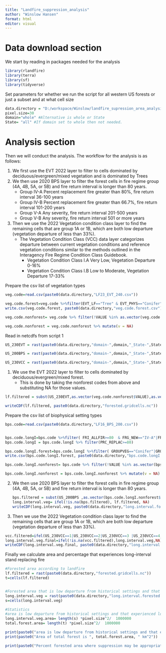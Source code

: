 ```yaml
---
title: "Landfire_suppression_analysis"
author: "Winslow Hansen"
format: html
editor: visual
---
```


## 

# Data download section

We start by reading in packages needed for the analysis

```r
library(rlandfire)
library(terra)
library(sf)
library(tidyverse)

```

Set parameters for whether we run the script for all western US forests or just a subset and at what cell size

```r
data.directory = "D:/workspace/Winslow/landfire_supression_area_analysis/data/"
pixel.size=30
domain="whole" #Alternative is whole or State
State= "all" #If domain set to whole then not needed.
```

# Analysis section

Then we will conduct the analysis. The workflow for the analysis is as follows:

1.  We first use the EVT 2022 layer to filter to cells dominated by deciduous/evergreen/mixed vegetation and is dominated by Trees
2.  We then use 2020 BPS layer to filter the forest cells in fire regime group (4A, 4B, 5A, or 5B) and fire return interval is longer than 80 years.
    -   Group IV-A Percent replacement fire greater than 80%, fire return interval 36-100 years
    -   Group IV-B Percent replacement fire greater than 66.7%, fire return interval 101-200 years
    -   Group V-A Any severity, fire return interval 201-500 years
    -   Group V-B Any severity, fire return interval 501 or more years
3.  Then we use the 2022 Vegetation condition class layer to find the remaining cells that are group 1A or 1B, which are both low departure (vegetation departure of less than 33%).
    -   The Vegetation Condition Class (VCC) data layer categorizes departure between current vegetation conditions and reference vegetation conditions similar to the methods outlined in the Interagency Fire Regime Condition Class Guidebook.
        -   Vegetation Condition Class I.A Very Low, Vegetation Departure 0-16%
        -   Vegetation Condition Class I.B Low to Moderate, Vegetation Departure 17-33%

Prepare the csv list of vegetation types

```r
veg.code=read.csv(paste0(data.directory,"LF23_EVT_240.csv"))

veg.code.forest=veg.code %>%filter(EVT_LF=="Tree" & EVT_PHYS=="Conifer"|EVT_PHYS=="Conifer-Hardwood"|EVT_PHYS=="Hardwood")
write.csv(veg.code.forest, paste0(data.directory,"veg.code.forest.csv"))

veg.code.nonforest= veg.code %>% filter(!VALUE %in% as.vector(veg.code.forest$VALUE))

veg.code.nonforest = veg.code.nonforest %>% mutate(v = NA)

```

Read in netcdfs from script 1

```r
US_230EVT = rast(paste0(data.directory,"domain-",domain,"_State-",State,"_Pixel.size-",pixel.size,"_EVT.nc"))

US_200BPS = rast(paste0(data.directory,"domain-",domain,"_State-",State,"_Pixel.size-",pixel.size,"_BPS.nc"))

US_230VCC = rast(paste0(data.directory,"domain-",domain,"_State-",State,"_Pixel.size-",pixel.size,"_VCC.nc"))

```

1.  We use the EVT 2022 layer to filter to cells dominated by deciduous/evergreen/mixed forest.
    -   This is done by taking the nonforest codes from above and substituting NA for those values.

```r
lf.filtered = subst(US_230EVT,as.vector(veg.code.nonforest$VALUE),as.vector(veg.code.nonforest$v),datatype="INT2S",raw=T)

writeCDF(lf.filtered, paste0(data.directory,"forested.gridcells.nc"))

```

Prepare the csv list of biophysical setting types

```r
bps.code=read.csv(paste0(data.directory,"LF16_BPS_200.csv"))


bps.code.longI=bps.code %>%filter( FRI_ALLFIR>=80  & FRG_NEW=="IV-A"|FRG_NEW=="IV-B"|FRG_NEW=="V-A"|FRG_NEW=="V-B" )
bps.code.longI = bps.code.longI %>% filter(PRC_REPLAC>=80)

bps.code.longI.forest=bps.code.longI %>%filter( GROUPVEG=="Conifer"|GROUPVEG=="Conifer-Hardwood"|GROUPVEG=="Hardwood")
write.csv(bps.code.longI.forest, paste0(data.directory,"bps.code.longI.forest.csv" ))

bps.code.longI.nonforest= bps.code %>% filter(!VALUE %in% as.vector(bps.code.longI.forest$VALUE))

bps.code.longI.nonforest = bps.code.longI.nonforest %>% mutate(v = NA)
```

2.  We then use 2020 BPS layer to filter the forest cells in fire regime group (4A, 4B, 5A, or 5B) and fire return interval is longer than 80 years.

    ```r
    bps.filtered = subst(US_200BPS ,as.vector(bps.code.longI.nonforest$VALUE),as.vector(bps.code.longI.nonforest$v),datatype="INT2S",raw=T)
    long.interval.veg= ifel(!is.na(bps.filtered), lf.filtered, NA)
    writeCDF(long.interval.veg, paste0(data.directory,"long.interval.forested.gridcells_SR.nc"))

    ```

3.  Then we use the 2022 Vegetation condition class layer to find the remaining cells that are group 1A or 1B, which are both low departure (vegetation departure of less than 33%).

```r
vcc.filtered=ifel(US_230VCC==1|US_230VCC==2|US_230VCC==3 |US_230VCC==4,1,NA)
long.interval.veg.final=ifel(!is.na(vcc.filtered),long.interval.veg,NA)
writeCDF(long.interval.veg.final, paste0(data.directory,"long.interval.forested.gridcells.low.mod.departure.nc"))
```

Finally we calculate area and percentage that experiences long-interval stand replacing fire

```r

#Forested area according to landfire
lf.filtered = rast(paste0(data.directory,"forested.gridcells.nc"))
t=cells(lf.filtered)


#Forested area that is low departure from historical settings and that experienced long interval stand replacing fire
long.interval.veg = rast(paste0(data.directory,"long.interval.forested.gridcells.low.mod.departure.nc"))
s=cells(long.interval.veg)

#Statistics
#area is low departure from historical settings and that experienced long interval stand replacing fire
long.interval.veg.area= length(s) *pixel.size^2/  1000000
total.forest.area= length(t) *pixel.size^2/  1000000

print(paste0("area is low departure from historical settings and that experienced long interval stand replacing fire is ", long.interval.veg.area, " km^2"))
print(paste0("Area of total forest is ", total.forest.area, " km^2"))

print(paste0("Percent forested area where suppression may be appropriate is ", round(long.interval.veg.area/total.forest.area*100,digits=2)," %"))
```
